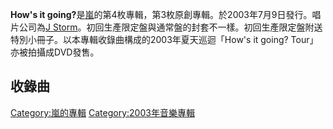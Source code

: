 {{unreferenced|time=2009-05-18T13:01:09+00:00}}
{{Infobox Album
| Name = How's it going?
| Type = [[專輯|專輯]]
| Longtype = 
| Artist = [[嵐|嵐]]
| Cover = 
| Released = 2003年7月9日
| Recorded = 
| Genre = J-POP
| Length = 65分22秒
| Label = [[J_Storm|J Storm]]
| Chart position        = *單週最高排名第2名（[[Oricon|Oricon]]）
| Producer = 
| Reviews = 
| Last album = [[HERE_WE_GO!|HERE WE GO!]]<br />2002年
| This album = ''How's it going?''<br />2002年
| Next album = [[就趁現在|就趁現在]]<br />2004年
}}
'''How's it going?'''是[[嵐|嵐]]的第4枚專輯，第3枚原創專輯。於2003年7月9日發行。唱片公司為[[J_Storm|J Storm]]。初回生產限定盤與通常盤的封套不一樣。初回生產限定盤附送特別小冊子。以本專輯收錄曲構成的2003年夏天巡迴「How's it going? Tour」亦被拍攝成DVD發售。

== 收錄曲 ==
{{Track listing
| headline      = 
| extra_column  = 编曲
| total_length  = 65:23

| all_writing   = 
| all_lyrics    = 
| all_music     =

| title_width   = 
| writing_width = 
| music_width   = 
| lyrics_width  =  
| extra_width   =

| title1        = [[不知所措_(嵐)|不知所措]]
| note1         = Album version
| writer1       = 
| lyrics1       = 大柳博夫
| music1        = 大柳博夫
| extra1        = 大柳博夫
| length1       = 5:27

| title2        = Crazy ground的国王
| note2         = Crazy groundの王様
| writer2       = 
| lyrics2       = {{hlist|Ma-saya|Sho Sakurai}}
| music2        = 大野宏明
| extra2        = 大野宏明
| length2       = 4:02

| title3        = Lucky Man
| note3         = 
| writer3       = 
| lyrics3       = 尾崎雪绘
| music3        = 饭田建彦
| extra3        = 大坪直树
| length3       = 5:01

| title4        = 没有身高差距的恋人
| note4         = 身長差のない恋人
| writer4       = 
| lyrics4       = Takeshi
| music4        = 长冈成贡
| extra4        = 长冈成贡
| length4       = 6:15

| title5        = Only Love
| note5         = 
| writer5       = 
| lyrics5       = Makoto Atoji
| music5        = {{hlist|Ashley Cadell|BJ Caruama|John Collins}}
| extra5        = 石冢知生
| length5       = 4:35

| title6        = 暴风雨前的宁静
| note6         = 嵐のまえの静けさ
| writer6       = 
| lyrics6       = 阿闭真琴
| music6        = 清水昭男
| extra6        = Ha-j
| length6       = 4:16

| title7        = Blue
| note7         = 
| writer7       = 
| lyrics7       = 森元康介
| music7        = 森元康介
| extra7        = Ha-j
| length7       = 5:38

| title8        = Walking in the Rain
| note8         = 
| writer8       = 
| lyrics8       = Spin
| music8        = {{hlist|Brian Hobbs|Jany Schella|Christian Svensson}}
| extra8        = Jun Abe
| length8       = 3:53

| title9        = 调色盘
| note9         = パレット
| writer9       = 
| lyrics9       = {{hlist|Takeshi|Sakurai}}
| music9        = 岩田雅之
| extra9        = 岩田雅之
| length9       = 3:52

| title10       = 尽我可能
| note10        = できるだけ
| writer10      = 
| lyrics10      = 相田 毅
| music10       = 森元康介
| extra10       = 大坪直树
| length10      = 4:40

| title11       = 举起手吧
| note11        = テ・アゲロ
| writer11      = 
| lyrics11      = 久保田洋司
| music11       = Patrik Liotard
| extra11       = Chokkaku
| length11      = 4:37

| title12       = 15th Moon
| note12        = 
| writer12      = 
| lyrics12      = 久保田洋司
| music12       = Face 2 Fake
| extra12       = Face 2 Fake
| length12      = 4:11

| title13       = 用怎样的言语
| note13        = どんな言葉で
| writer13      = 
| lyrics13      = 荒木真树彦
| music13       = 荒木真树彦
| extra13       = 荒木真树彦
| length13      = 4:05

| title14       = [[PIKANCHI|PIKA☆NCHI]]
| note14        = Album version
| writer14      = 
| lyrics14      = 相田毅
| music14       = 谷本新
| extra14       = Chokkaku
| length14      = 4:50
}}

{{嵐}}

[[Category:嵐的專輯|Category:嵐的專輯]]
[[Category:2003年音樂專輯|Category:2003年音樂專輯]]